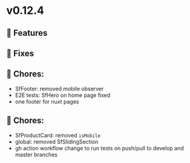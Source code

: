 
<Meta title="Releases/v0.12.x - Latest/v0.12.4 - Latest/Change log" />

# v0.12.4

## 🚀 Features


## 🐛 Fixes

## 🧹 Chores:
- SfFooter: removed mobile observer
- E2E tests: SfHero on home page fixed
- one footer for nuxt pages

## 🧹 Chores:

- SfProductCard: removed `isMobile`
- global: removed SfSlidingSection
- gh action workflow change to run tests on push/pull to develop and master branches
